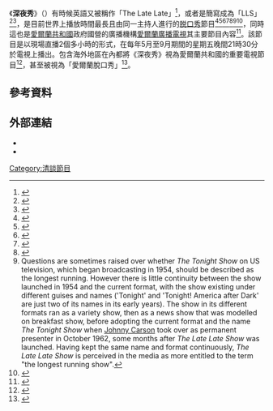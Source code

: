 {{Infobox television
| show_name            = 深夜秀<br />The Late Late Show
| image                = 
| caption              = 
| show_name_2          = ''The Late Late'',<ref name="Look who just popped in for the Late Late"/> ''LLS''<ref name="Celebrity chef and comedians for LLS (6 November 2009)"/><ref name="Boyzone singer to join Tubridy on LLS (13 November 2009)"/>
| format               = [[Talk_show|Talk show]], [[variety_show|variety show]]
| director             = Niamh White
| presenter            = [[Gay_Byrne|Gay Byrne]] <small> (1962–1964, 1965–1999)</small> <br />[[Frank_Hall|Frank Hall]] <small> (1964) </small> <br />[[Pat_Kenny|Pat Kenny]] <small> (1999–2009, 2013) </small> <br/> [[Ryan_Tubridy|Ryan Tubridy]] <small> (2009-) </small>
| opentheme            = ''To Whom It Concerns'' (instrumental section) (1970s–1999, 2009–present)
| endtheme             = ''The Late Late Show'' by [[Nat_King_Cole|Nat King Cole]] (until 1999)
| theme_music_composer = [[Chris_Andrews_(singer)|Chris Andrews]], arranged by Brian Byrne<ref name="Sex and the City call for Late Late composer">{{cite news|url=http://www.herald.ie/entertainment/around-town/sex-and-the-city-call-for-late-late-composer-1889157.html|title=Sex and the City call for Late Late composer|date=17 September 2009|publisher=[[Evening_Herald|Evening Herald]]|accessdate=19 September 2009|archive-date=2012-06-12|archive-url=https://web.archive.org/web/20120612025622/http://www.herald.ie/entertainment/around-town/sex-and-the-city-call-for-late-late-composer-1889157.html|dead-url=no}}</ref>
| country              = [[Republic_of_Ireland|Ireland]]
| num_seasons          = 50
| executive_producer   =  Michael Kealy <br/> Jim Jennings <br/> Larry Masterson
| location             = Studio 4<br/> [[RTÉ_Television_Centre|RTÉ Television Centre]] <br/> [[Donnybrook,_Dublin|Donnybrook]], [[Dublin_4|Dublin 4]]
| runtime              = 120 minutes
| channel              = [[RTÉ_One|RTÉ One]]
| first_aired          = {{Start date|1962|7|6|df=y}}
| last_aired           = present
| website              = http://www.rte.ie/tv/latelate/
| related              = ''[[Saturday_Live_(Irish_TV_series)|Saturday Live]]'' <br/> ''[[Kenny_Live|Kenny Live]]'' <br/> ''[[Tubridy_Tonight|Tubridy Tonight]]'' <br/> ''[[Saturday_Night_with_Miriam|Saturday Night with Miriam]]''
}}

《'''深夜秀'''》（{{Lang-en|'''The Late Late Show'''}}）有時候英語又被稱作「The Late Late」<ref name="Look who just popped in for the Late Late">{{cite web|author=Jane Last|url=http://www.herald.ie/entertainment/around-town/look-who-just-popped-in-for-the-late-late-1902767.html|title=Look who just popped in for the Late Late|date=2 October 2009|accessdate=4 October 2009|publisher=[[Evening_Herald|Evening Herald]]|archive-date=2013-02-18|archive-url=https://archive.is/20130218001838/http://www.herald.ie/entertainment/around-town/look-who-just-popped-in-for-the-late-late-1902767.html|dead-url=no}}</ref>，或者是簡寫成為「LLS」<ref name="Celebrity chef and comedians for LLS (6 November 2009)">{{cite news|url=http://www.rte.ie/arts/2009/1106/thelatelateshow.html|title=Celebrity chef and comedians for LLS|date=6 November 2009|accessdate=6 November 2009|publisher=[[Raidió_Teilifís_Éireann|RTÉ]]|archive-date=2010-02-26|archive-url=https://web.archive.org/web/20100226065143/http://www.rte.ie/arts/2009/1106/thelatelateshow.html|dead-url=no}}</ref><ref name="Boyzone singer to join Tubridy on LLS (13 November 2009)">{{cite news|url=http://www.rte.ie/arts/2009/1113/thelatelateshow.html|title=Boyzone singer to join Tubridy on LLS|date=13 November 2009|accessdate=13 November 2009|publisher=[[Raidió_Teilifís_Éireann|RTÉ]]|archive-date=2010-02-26|archive-url=https://web.archive.org/web/20100226072335/http://www.rte.ie/arts/2009/1113/thelatelateshow.html|dead-url=no}}</ref>，是目前世界上播放時間最長且由同一主持人進行的[[脱口秀|脱口秀]]節目<ref>{{cite book|last=Lalor|first=Brian|title=The Encyclopedia of Ireland|archive-url=https://archive.org/details/encyclopediaofir0000unse_y9i3|year=2003|publisher=[[Yale_University_Press|Yale University Press]]|isbn=978-0-300-09442-8|url=[https://archive.org/details/encyclopediaofir0000unse_y9i3/page/1218 1218]|page=147}}</ref><ref>{{cite news|url=http://www.eurovision.tv/page/news/belgrade-2008?id=1128|title=Dima performs at The Late Late Show|date=31 May 2008|accessdate=4 September 2010|work=[[Eurovision|Eurovision]]|archive-date=2015-02-25|archive-url=https://web.archive.org/web/20150225144334/http://www.eurovision.tv/page/news/belgrade-2008?id=1128|dead-url=no}}</ref><ref>{{cite news|url=http://news.bbc.co.uk/2/hi/uk_news/northern_ireland/7848737.stm|title=Paisley on RTE's Late Late Show|date=24 January 2009|accessdate=4 September 2010|work=[[BBC_News|BBC News]]|archive-date=2015-02-25|archive-url=https://web.archive.org/web/20150225144424/http://news.bbc.co.uk/2/hi/uk_news/northern_ireland/7848737.stm|dead-url=no}}</ref><ref>{{cite news|url=http://news.bbc.co.uk/2/hi/europe/8045336.stm|title=Late Late show getting new face|date=12 May 2009|accessdate=4 September 2010|work=[[BBC_News|BBC News]]|archive-date=2015-02-25|archive-url=https://web.archive.org/web/20150225144531/http://news.bbc.co.uk/2/hi/europe/8045336.stm|dead-url=no}}</ref><ref>{{cite news|url=http://www.irishtimes.com/newspaper/breaking/2009/0602/breaking69.htm|title=Kenny's final viewer figures released|date=2 June 2009|accessdate=4 September 2010|work=The Irish Times|archive-date=2015-02-25|archive-url=https://web.archive.org/web/20150225144707/http://www.irishtimes.com/news/kenny-s-final-viewer-figures-released-1.841358|dead-url=no}}</ref><ref>Questions are sometimes raised over whether ''The Tonight Show'' on US television, which began broadcasting in 1954, should be described as the longest running. However there is little continuity between the show launched in 1954 and the current format, with the show existing under different guises and names ('Tonight' and 'Tonight! America after Dark' are just two of its names in its early years). The show in its different formats ran as a variety show, then as a news show that was modelled on breakfast show, before adopting the current format and the name ''The Tonight Show'' when [[Johnny_Carson|Johnny Carson]] took over as permanent presenter in October 1962, some months after ''The Late Late Show'' was launched. Having kept the same name and format continuously, ''The Late Late Show'' is perceived in the media as more entitled to the term "the longest running show".</ref><ref>{{cite news|url=http://www.herald.ie/entertainment/around-town/tubridy-has-last-laugh-with-radio-phonein-1741656.html|title=Tubridy has last laugh with radio phone-in|date=16 May 2009|accessdate=30 July 2009|work=[[Evening_Herald|Evening Herald]]|archive-date=2012-08-01|archive-url=https://archive.is/20120801054012/http://www.herald.ie/entertainment/around-town/tubridy-has-last-laugh-with-radio-phonein-1741656.html|dead-url=no}}</ref>，同時這也是[[愛爾蘭共和國|愛爾蘭共和國]]政府國營的廣播機構[[愛爾蘭廣播電視|愛爾蘭廣播電視]]其主要節目內容<ref>{{cite news|url=http://news.bbc.co.uk/2/hi/uk_news/northern_ireland/7848737.stm|title=Paisley on RTE's Late Late Show|date=24 January 2009|accessdate=7 September 2009|work=BBC News|archive-date=2015-02-25|archive-url=https://web.archive.org/web/20150225144424/http://news.bbc.co.uk/2/hi/uk_news/northern_ireland/7848737.stm|dead-url=no}}</ref>。該節目是以現場直播2個多小時的形式，在每年5月至9月期間的星期五晚間21時30分於電視上播出。包含海外地區在內都將《深夜秀》視為愛爾蘭共和國的重要電視節目<ref name="'Just call me Nell'">{{cite news|url=http://www.guardian.co.uk/books/2004/nov/22/biography.gayrights|title='Just call me Nell'|date=22 November 2004|accessdate=13 April 2009|publisher=The Guardian|location=London|first=Angelique|last=Chrisafis|archive-date=2012-04-09|archive-url=https://web.archive.org/web/20120409234131/http://www.guardian.co.uk/books/2004/nov/22/biography.gayrights|dead-url=no}}</ref>，甚至被視為「愛爾蘭脫口秀」<ref name="Why Sinead O'Connor proved a mixed blessing for Ireland's chat show">{{cite news|author=Rob Brown|url=http://findarticles.com/p/articles/mi_qn4156/is_19990516/ai_n13939084/|title=Why Sinead O'Connor proved a mixed blessing for Ireland's chat show|date=16 May 1999|accessdate=19 September 2009|publisher=[[Sunday_Herald|Sunday Herald]]|archive-date=2010-01-15|archive-url=https://web.archive.org/web/20100115053427/http://findarticles.com/p/articles/mi_qn4156/is_19990516/ai_n13939084/|dead-url=no}}</ref>。

== 參考資料 ==
{{Reflist|3}}

== 外部連結 ==
* {{Official website|http://www.rte.ie/latelate}}
* {{IMDb title|0264270|The Late Late Show}}

[[Category:清談節目|Category:清談節目]]